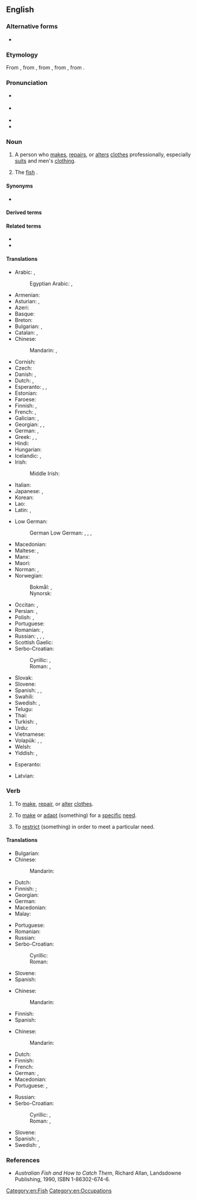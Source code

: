 ==English==
{{wikipedia}}

===Alternative forms===
* {{l|en|tailour}} {{qualifier|obsolete}}

===Etymology===
From {{etyl|xno|en}} {{m|fro|taillour}}, from {{etyl|fro|en}} {{m|fro|tailleor}}, from {{m|fro|taillier}}, from {{etyl|LL.|en}} {{m|la|talio}}, from {{etyl|la|en}} {{m|la|talea||a cutting}}.

===Pronunciation===
* {{a|GenAm}} {{IPA|/ˈteɪlɚ/|lang=en}}
* {{a|RP}} {{IPA|/ˈteɪlə/|lang=en}}
* {{audio|en-us-tailor.ogg|Audio (US)|lang=en}}
* {{rhymes|eɪlə(ɹ)|lang=en}}

===Noun===
{{en-noun}}

# A person who [[make]]s, [[repair]]s, or [[alter]]s [[clothes]] professionally, especially [[suit]]s and men's [[clothing]].
#: {{ux|en|He works as a '''tailor''' on Swanston Street.}}
# {{lb|en|Australia}} The [[fish]] {{taxlink|Pomatomus saltatrix|species|noshow=1}}.

====Synonyms====
* {{sense|fish}} {{l|en|bluefish}}

====Derived terms====
{{der3|lang=en|{{l|en|tailorbird}}
|{{l|en|tailoress}}
|{{l|en|tailor-fashion}}
|{{l|en|tailor-made}}
|{{l|en|tailor-make}}
|{{l|en|tailor's chalk}}
|{{l|en|tailor's dummy}}
}}

====Related terms====
* {{l|en|dressmaker}}
* {{l|en|seamster}}

====Translations====
{{trans-top|person who makes, repairs, or alters clothing as profession}}
* Arabic: {{t|ar|خَيَّاط|m}}, {{t|ar|تَرْزِي|m}}
*: Egyptian Arabic: {{t|arz|خياط|m|tr=xayaṭ|sc=Arab}}, {{t|arz|ترزي|m|tr=tarzi|sc=Arab}}
* Armenian: {{t+|hy|դերձակ}}
* Asturian: {{t|ast|xastre|m}}, {{t|ast|sastre|m}}
* Azeri: {{t+|az|dərzi}}
* Basque: {{t+|eu|jostun}}
* Breton: {{t+|br|kemener}}
* Bulgarian: {{t+|bg|абаджи́я|m}}, {{t|bg|абаджи́йка|f}}
* Catalan: {{t+|ca|sastre|m}}, {{t+|ca|sastressa|f}}
* Chinese:
*: Mandarin: {{t+|cmn|裁縫|sc=Hani}}, {{t+|cmn|裁缝|tr=cáifeng|sc=Hani}}
* Cornish: {{t|kw|tregher|m}}
* Czech: {{t+|cs|krejčí|m}}
* Danish: {{t+|da|skrædder|c}}, {{t|da|skrædderske|c}}
* Dutch: {{t+|nl|kleermaker|m}}, {{t+|nl|kleermaakster|f}}
* Esperanto: {{qualifier|♂♀, generic}} {{t+|eo|tajloro}}, {{qualifier|♂}} {{t|eo|virtajloro}}, {{qualifier|♀}} {{t|eo|tajlorino}}
* Estonian: {{t|et|rätsep}}
* Faroese: {{t|fo|skraddari|m}}
* Finnish: {{t+|fi|räätäli}}, {{t|fi|vaatturi}}
* French: {{t+|fr|tailleur|m}}, {{t+|fr|tailleuse|f}}
* Galician: {{t+|gl|xastre|m}}, {{t+|gl|alfaiate|m}}
* Georgian: {{t|ka|მკერავი}}, {{t|ka|მკერავი}}, {{t|ka|თერძი}}
* German: {{t+|de|Schneider|m}}, {{t+|de|Schneiderin|f}}
* Greek: {{t+|el|ράπτης|m}}, {{t+|el|ράφτης|m}}, {{t+|el|μόδιστρος|m}} {{t+|el|μοδίστρα|f}}
* Hindi: {{t|hi|दर्ज़ी|m}}
* Hungarian: {{t+|hu|szabó}}
* Icelandic: {{t+|is|klæðskeri|m}}, {{t|is|skraddari|m}}
* Irish: {{t|ga|táilliúir|m}}
*: Middle Irish: {{t|mga|táilliúr|m}}
* Italian: {{t+|it|sarto}}
* Japanese: {{t|ja|仕立て屋|tr=したてや, shitateya|sc=Jpan}}, {{t+|ja|テーラー|tr=tērā|sc=Jpan}}
* Korean: {{t+|ko|재단사}}
* Lao: {{t|lo|ຊ່າງຕັດເຄື່ອງຜູ້ຊາຍ|sc=Laoo}}
* Latin: {{t|la|sartor}}, {{t|la|scissor}}
{{trans-mid}}
* Low German:
*: German Low German: {{t|nds-de|Snieder|m}}, {{t|nds-de|Sniederin|f}}, {{t|nds-de|Sniedersch|f}}, {{t|nds-de|Sniedersche|f}}
* Macedonian: {{t|mk|кројач|m}}
* Maltese: {{t|mt|ħajjat|m}}, {{t|mt|ħajjata|f}}
* Manx: {{t|gv|thalhear|m}}
* Maori: {{t|mi|kaitui}}
* Norman: {{t|nrf|couôtuthyi|m}} {{qualifier|Jersey}}, {{t|nrf|couôtuthiéthe|f}} {{qualifier|Jersey}}
* Norwegian:
*: Bokmål: {{t|no|skredder|m}}, {{t|no|skredderske|f}}
*: Nynorsk: {{t|nn|skreddar|m}}
* Occitan: {{t+|oc|sartre|m}}, {{t|oc|sastre|m}}
* Persian: {{t+|fa|درزی|tr=darzi|sc=fa-Arab}}, {{t+|fa|خیاط|tr=xayyât|sc=fa-Arab}}
* Polish: {{t+|pl|krawiec|m}}, {{t+|pl|krawcowa|f}}
* Portuguese: {{t+|pt|alfaiate|m}}
* Romanian: {{t+|ro|croitor|m}}, {{t+|ro|croitoreasă|f}}
* Russian: {{t+|ru|портно́й|m}}, {{t+|ru|портни́ха|f}}, {{t+|ru|швец|m}}, {{t+|ru|швея́|f}}
* Scottish Gaelic: {{t|gd|tàillear|m}}
* Serbo-Croatian:
*: Cyrillic: {{t|sh|кројач|m}}, {{t|sh|кројачица|f}}
*: Roman: {{t+|sh|krojač|m}}, {{t+|sh|krojačica|f}}
* Slovak: {{t|sk|krajčír|m}}
* Slovene: {{t+|sl|krojač|m}}
* Spanish: {{t+|es|sastre|m|f}}, {{t+|es|modisto|m}}, {{t|es|modista|m|f}}
* Swahili: {{t|sw|mshonaji}}
* Swedish: {{t+|sv|skräddare|c}}, {{t|sv|skrädderska|c}}
* Telugu: {{t+|te|దర్జీ}}
* Thai: {{t|th|ช่างตัดเสื้อ}}
* Turkish: {{t+|tr|terzi}}, {{t+|tr|dikişçi}}
* Urdu: {{t|ur|درزی|m|tr=darzī|sc=ur-Arab}}
* Vietnamese: {{t+|vi|thợ may}}
* Volapük: {{qualifier|♂♀}} {{t+|vo|skrädan}}, {{qualifier|♂}} {{t|vo|hiskrädan}}, {{qualifier|♀}} {{t|vo|jiskrädan}}
* Welsh: {{t|cy|teiliwr|m}}
* Yiddish: {{t|yi|שנײַדער|m}}, {{t|yi|שנײַדערקע|f}}
{{trans-bottom}}

{{trans-see|''Pomatomus saltatrix''|bluefish}}

{{checktrans-top}}
* Esperanto: {{t+check|eo|kudristo}}
{{trans-mid}}
* Latvian: {{t-check|lv|drēbnieks}}
{{trans-bottom}}

===Verb===
{{en-verb}}

# {{lb|en|transitive}} To [[make]], [[repair]], or [[alter]] [[clothes]].
#: {{ux|en|We can '''tailor''' that jacket for you if you like.}}
# {{lb|en|transitive}} To [[make]] or [[adapt]] (something) for a [[specific]] [[need]].
#: {{ux|en|The website was '''tailored''' to the client's needs.}}
# {{lb|en|transitive}} To [[restrict]] (something) in order to meet a particular need.
#: {{ux|en|a narrowly '''tailored''' law}}

====Translations====
{{trans-top|make, repair, or alter clothing}}
* Bulgarian: {{t+|bg|шия|sc=Cyrl}}
* Chinese:
*: Mandarin: {{t-needed|cmn}}
* Dutch: {{t|nl|kleermaken}}
* Finnish: {{t|fi|räätälöidä}}; {{t|fi|korjailla}} {{qualifier|to repair or alter}}
* Georgian: {{t|ka|გაკერავს}}
* German: {{t+|de|schneidern}}
* Macedonian: {{t|mk|крои|tr=krói}}
* Malay: {{t|ms|jahit}}
{{trans-mid}}
* Portuguese: {{t|pt|alfaiatar}}
* Romanian: {{t+|ro|croi}}
* Russian: {{t+|ru|шить}}
* Serbo-Croatian:
*: Cyrillic: {{t|sh|кројити}}
*: Roman: {{t+|sh|krojiti}}
* Slovene: {{t|sl|krojiti}}
* Spanish: {{t+|es|confeccionar}}
{{trans-bottom}}

{{trans-top|adapt for a specific need}}
* Chinese:
*: Mandarin: {{t-needed|cmn}}
{{trans-mid}}
* Finnish: {{t+|fi|räätälöidä}}
* Spanish: {{t-needed|es}}
{{trans-bottom}}

{{trans-top|restrict something to particular need}}
* Chinese:
*: Mandarin: {{t-needed|cmn}}
* Dutch: {{t+|nl|aanpassen}}
* Finnish: {{t+|fi|räätälöidä}}
* French: {{t+|fr|adapter}}
* German: {{t+|de|zuschneiden}}, {{t+|de|anpassen}}
* Macedonian: {{t|mk|скројува|tr=skrójuva}}
* Portuguese: {{t+|pt|adaptar}}, {{t+|pt|ajustar}}
{{trans-mid}}
* Russian: {{t+|ru|приспоса́бливать}}
* Serbo-Croatian:
*: Cyrillic: {{t|sh|укројити}}, {{t|sh|кројити}}
*: Roman: {{t|sh|ukrojiti}}, {{t+|sh|krojiti}}
* Slovene: {{t|sl|ukrojiti}}
* Spanish: {{t+|es|adaptar}}, {{t+|es|entallar}}
* Swedish: {{t|sv|skrädarsy}}, {{t+|sv|anpassa}}
{{trans-bottom}}

===References===
* ''Australian Fish and How to Catch Them'', Richard Allan, Landsdowne Publishing, 1990, ISBN 1-86302-674-6.

[[Category:en:Fish]]
[[Category:en:Occupations]]